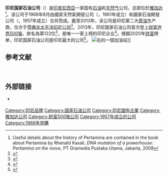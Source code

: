 {{Infobox company
| name = 印尼国家石油公司
| industry = [[石油產業|石油產業]]
| former_name = {{unbulleted list|PN Pertambangan Minyak dan Gas Bumi Nasional (1968-1971)|Perusahaan Pertambangan Minyak dan Gas Bumi Negara (1971-2003)}}
| products = [[燃料|燃料]]、[[润滑剂|润滑剂]]、[[石油化工产品|石油化工产品]]
| location = [[印度尼西亞|印度尼西亞]][[中雅加达行政市|中雅加达行政市]]
| foundation = 1968年8月
| type = [[国有企业|国有企业]] 
| logo_size = 
| logo = Pertamina Logo.svg
| homepage = {{URL|http://www.pertamina.com}}
}}
'''印尼国家石油公司'''（{{lang-id|Pertamina}}）是[[印度尼西亞|印度尼西亞]]一家国有[[石油|石油]]和[[天然气|天然气]]公司，总部位於[[雅加达|雅加达]]<ref>Useful details about the history of Pertamina are contained in the book about Pertamina by Rhenald Kasali, ''DNA mutation of a powerhouse: Pertamina on the move'', PT Gramedia Pustaka Utama, Jakarta, 2008</ref>。该公司于1968年8月由國家天然氣開發公司（{{lang|id|Pertamin}}，1961年成立）和國家石油開發公司（{{lang|id|Permina}}，1957年成立）合并而成。截至2013年，该公司是印尼第二大[[原油|原油]]生产商，仅次于[[雪佛龍|雪佛龙太平洋印尼公司]]<ref>{{Cite news|first=Amahl S.|author=Azwar|url=http://www.thejakartapost.com/news/2013/06/07/re-elected-ceo-bring-pertamina-number-one.html|title=Re-elected CEO to bring Pertamina to 'number one'|work=The Jakarta Post|date=7 June 2013|accessdate=2021-03-29|archive-date=2018-09-28|archive-url=https://web.archive.org/web/20180928082801/http://www.thejakartapost.com/news/2013/06/07/re-elected-ceo-bring-pertamina-number-one.html|dead-url=no}}</ref>。2013年，印尼国家石油公司首次登上[[财富世界500强|财富世界500强]]，排名為第122位<ref>{{Cite web|title=Pertamina company profile|url=http://www.indonesia-investments.com/doing-business/indonesian-companies/pertamina/item341|date=25 March 2014|work=Indonesia-investments.com|access-date=2021-03-29|archive-date=2014-09-29|archive-url=https://web.archive.org/web/20140929132519/http://www.indonesia-investments.com/doing-business/indonesian-companies/pertamina/item341|dead-url=no}}</ref>，是唯一一家上榜的印尼企业<ref>{{Cite web|title=Pertamina Masuk Daftar 500 Perusahaan Terbesar Dunia|url=http://bisniskeuangan.kompas.com/read/2013/07/16/1102230/Pertamina.Masuk.Daftar.500.Perusahaan.Terbesar.Dunia|date=16 July 2013|work=Bisinkeuangan.kompas.com|access-date=2021-03-29|archive-date=2013-07-21|archive-url=https://web.archive.org/web/20130721023720/http://bisniskeuangan.kompas.com/read/2013/07/16/1102230/Pertamina.Masuk.Daftar.500.Perusahaan.Terbesar.Dunia|dead-url=no}}</ref>。根据2020年[[财富_(杂志)|财富]]榜单，印尼国家石油公司是印尼最大的公司<ref>{{Cite web|title=Global 500|url=https://fortune.com/global500/2019/|accessdate=2019-07-25|work=Fortune|language=en|archive-date=2019-11-16|archive-url=https://web.archive.org/web/20191116161250/https://fortune.com/global500/2019/|dead-url=no}}</ref>。
[[File:Pertamina_filling_station,_Bali,_Indonesia.jpg|右]]的一個加油站]]

==参考文献==
{{reflist}}
 
== 外部链接 ==

* {{Official website|http://www.pertamina.com}} {{In lang|id|en}}

[[Category:印尼品牌|Category:印尼品牌]]
[[Category:国家石油公司|Category:国家石油公司]]
[[Category:印尼國有企業|Category:印尼國有企業]]
[[Category:雅加达公司|Category:雅加达公司]]
[[Category:財富500強公司|Category:財富500強公司]]
[[Category:1957年成立的公司|Category:1957年成立的公司]]
[[Category:1968年併購|Category:1968年併購]]